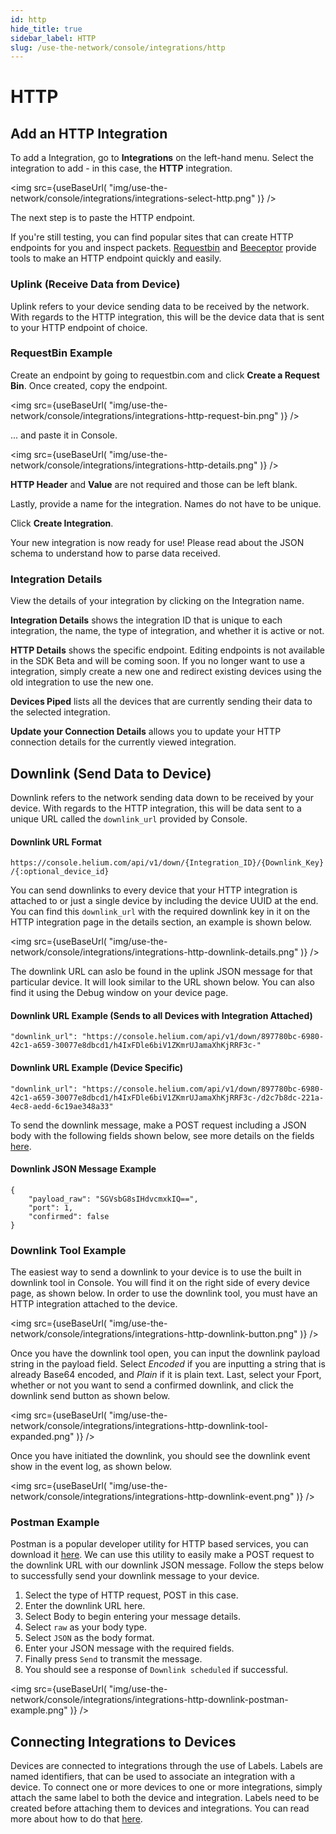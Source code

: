 ```yaml
---
id: http
hide_title: true
sidebar_label: HTTP
slug: /use-the-network/console/integrations/http
---
```



# HTTP

## Add an HTTP Integration

To add a Integration, go to **Integrations** on the left-hand menu. Select the
integration to add - in this case, the **HTTP** integration.

<img
  src={useBaseUrl(
    "img/use-the-network/console/integrations/integrations-select-http.png"
  )}
/>

The next step is to paste the HTTP endpoint.

If you're still testing, you can find popular sites that can create HTTP
endpoints for you and inspect packets. [Requestbin](https://www.requestbin.com)
and [Beeceptor](https://www.beeceptor.com) provide tools to make an HTTP
endpoint quickly and easily.

### Uplink \(Receive Data from Device\)

Uplink refers to your device sending data to be received by the network. With
regards to the HTTP integration, this will be the device data that is sent to
your HTTP endpoint of choice.

### RequestBin Example

Create an endpoint by going to requestbin.com and click **Create a Request
Bin**. Once created, copy the endpoint.

<img
  src={useBaseUrl(
    "img/use-the-network/console/integrations/integrations-http-request-bin.png"
  )}
/>

... and paste it in Console.

<img
  src={useBaseUrl(
    "img/use-the-network/console/integrations/integrations-http-details.png"
  )}
/>

**HTTP Header** and **Value** are not required and those can be left blank.

Lastly, provide a name for the integration. Names do not have to be unique.

Click **Create Integration**.

Your new integration is now ready for use! Please read about the JSON schema to
understand how to parse data received.

### Integration Details

View the details of your integration by clicking on the Integration name.

**Integration Details** shows the integration ID that is unique to each
integration, the name, the type of integration, and whether it is active or not.

**HTTP Details** shows the specific endpoint. Editing endpoints is not available
in the SDK Beta and will be coming soon. If you no longer want to use a
integration, simply create a new one and redirect existing devices using the old
integration to use the new one.

**Devices Piped** lists all the devices that are currently sending their data to
the selected integration.

**Update your Connection Details** allows you to update your HTTP connection
details for the currently viewed integration.

## Downlink \(Send Data to Device\)

Downlink refers to the network sending data down to be received by your device.
With regards to the HTTP integration, this will be data sent to a unique URL
called the `downlink_url` provided by Console.

#### Downlink URL Format

`https://console.helium.com/api/v1/down/{Integration_ID}/{Downlink_Key}/{:optional_device_id}`

You can send downlinks to every device that your HTTP integration is attached to
or just a single device by including the device UUID at the end. You can find
this `downlink_url` with the required downlink key in it on the HTTP integration
page in the details section, an example is shown below.

<img
  src={useBaseUrl(
    "img/use-the-network/console/integrations/integrations-http-downlink-details.png"
  )}
/>

The downlink URL can aslo be found in the uplink JSON message for that
particular device. It will look similar to the URL shown below. You can also
find it using the Debug window on your device page.

#### Downlink URL Example \(Sends to all Devices with Integration Attached\)

```text
"downlink_url": "https://console.helium.com/api/v1/down/897780bc-6980-42c1-a659-30077e8dbcd1/h4IxFDle6biV1ZKmrUJamaXhKjRRF3c-"
```

#### Downlink URL Example \(Device Specific\)

```text
"downlink_url": "https://console.helium.com/api/v1/down/897780bc-6980-42c1-a659-30077e8dbcd1/h4IxFDle6biV1ZKmrUJamaXhKjRRF3c-/d2c7b8dc-221a-4ec8-aedd-6c19ae348a33"
```

To send the downlink message, make a POST request including a JSON body with the
following fields shown below, see more details on the fields
[here](/use-the-network/console/integrations/json-schema#downlink-transmitting-data-to-a-device).

#### Downlink JSON Message Example

```text
{
    "payload_raw": "SGVsbG8sIHdvcmxkIQ==",
    "port": 1,
    "confirmed": false
}
```

### Downlink Tool Example

The easiest way to send a downlink to your device is to use the built in
downlink tool in Console. You will find it on the right side of every device
page, as shown below. In order to use the downlink tool, you must have an HTTP
integration attached to the device.

<img
  src={useBaseUrl(
    "img/use-the-network/console/integrations/integrations-http-downlink-button.png"
  )}
/>

Once you have the downlink tool open, you can input the downlink payload string
in the payload field. Select _Encoded_ if you are inputting a string that is
already Base64 encoded, and _Plain_ if it is plain text. Last, select your
Fport, whether or not you want to send a confirmed downlink, and click the
downlink send button as shown below.

<img
  src={useBaseUrl(
    "img/use-the-network/console/integrations/integrations-http-downlink-tool-expanded.png"
  )}
/>

Once you have initiated the downlink, you should see the downlink event show in
the event log, as shown below.

<img
  src={useBaseUrl(
    "img/use-the-network/console/integrations/integrations-http-downlink-event.png"
  )}
/>

### Postman Example

Postman is a popular developer utility for HTTP based services, you can download
it [here](https://www.postman.com/downloads/). We can use this utility to easily
make a POST request to the downlink URL with our downlink JSON message. Follow
the steps below to successfully send your downlink message to your device.

1. Select the type of HTTP request, POST in this case.
2. Enter the downlink URL here.
3. Select Body to begin entering your message details.
4. Select `raw` as your body type.
5. Select `JSON` as the body format.
6. Enter your JSON message with the required fields.
7. Finally press `Send` to transmit the message.
8. You should see a response of `Downlink scheduled` if successful.

<img
  src={useBaseUrl(
    "img/use-the-network/console/integrations/integrations-http-downlink-postman-example.png"
  )}
/>

## Connecting Integrations to Devices

Devices are connected to integrations through the use of Labels. Labels are
named identifiers, that can be used to associate an integration with a device.
To connect one or more devices to one or more integrations, simply attach the
same label to both the device and integration. Labels need to be created before
attaching them to devices and integrations. You can read more about how to do
that [here](/use-the-network/console/labels).

